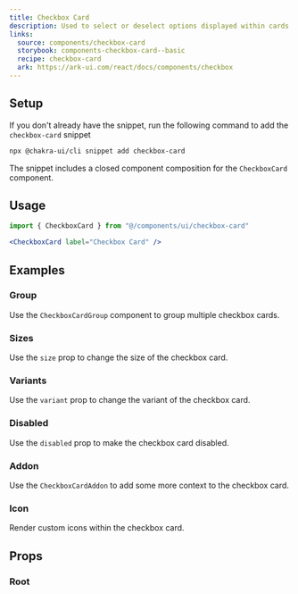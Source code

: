 ```yaml
---
title: Checkbox Card
description: Used to select or deselect options displayed within cards.
links:
  source: components/checkbox-card
  storybook: components-checkbox-card--basic
  recipe: checkbox-card
  ark: https://ark-ui.com/react/docs/components/checkbox
---
```


<ExampleTabs name="checkbox-card-basic" />

## Setup

If you don't already have the snippet, run the following command to add the
`checkbox-card` snippet

```sh
npx @chakra-ui/cli snippet add checkbox-card
```

The snippet includes a closed component composition for the `CheckboxCard`
component.

## Usage

```jsx
import { CheckboxCard } from "@/components/ui/checkbox-card"
```

```jsx
<CheckboxCard label="Checkbox Card" />
```

## Examples

### Group

Use the `CheckboxCardGroup` component to group multiple checkbox cards.

<ExampleTabs name="checkbox-card-with-group" />

### Sizes

Use the `size` prop to change the size of the checkbox card.

<ExampleTabs name="checkbox-card-with-sizes" />

### Variants

Use the `variant` prop to change the variant of the checkbox card.

<ExampleTabs name="checkbox-card-with-variants" />

### Disabled

Use the `disabled` prop to make the checkbox card disabled.

<ExampleTabs name="checkbox-card-disabled" />

### Addon

Use the `CheckboxCardAddon` to add some more context to the checkbox card.

<ExampleTabs name="checkbox-card-with-addon" />

### Icon

Render custom icons within the checkbox card.

<ExampleTabs name="checkbox-card-with-icon" />

## Props

### Root

<PropTable component="CheckboxCard" part="Root" />
